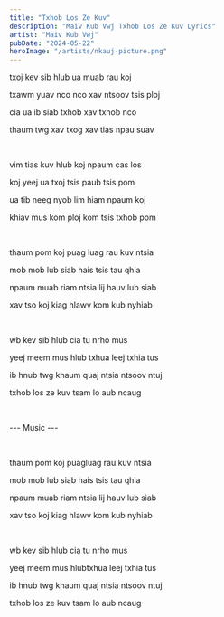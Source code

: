 ```yaml
---
title: "Txhob Los Ze Kuv"
description: "Maiv Kub Vwj Txhob Los Ze Kuv Lyrics"
artist: "Maiv Kub Vwj"
pubDate: "2024-05-22"
heroImage: "/artists/nkauj-picture.png"
---
```


txoj kev sib hlub ua muab rau koj

txawm yuav nco nco xav ntsoov tsis ploj

cia ua ib siab txhob xav txhob nco

thaum twg xav txog xav tias npau suav

<br />

vim tias kuv hlub koj npaum cas los

koj yeej ua txoj tsis paub tsis pom

ua tib neeg nyob lim hiam npaum koj

khiav mus kom ploj kom tsis txhob pom

<br />

thaum pom koj puag luag rau kuv ntsia

mob mob lub siab hais tsis tau qhia

npaum muab riam ntsia lij hauv lub siab

xav tso koj kiag hlawv kom kub nyhiab

<br />

wb kev sib hlub cia tu nrho mus

yeej meem mus hlub txhua leej txhia tus

ib hnub twg khaum quaj ntsia ntsoov ntuj

txhob los ze kuv tsam lo aub ncaug

<br />

--- Music ---

<br />

thaum pom koj puagluag rau kuv ntsia

mob mob lub siab hais tsis tau qhia

npaum muab riam ntsia lij hauv lub siab

xav tso koj kiag hlawv kom kub nyhiab

<br />

wb kev sib hlub cia tu nrho mus

yeej meem mus hlubtxhua leej txhia tus

ib hnub twg khaum quaj ntsia ntsoov ntuj

txhob los ze kuv tsam lo aub ncaug
